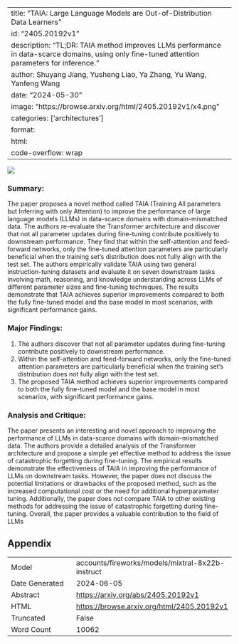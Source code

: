 
---
title: "TAIA: Large Language Models are Out-of-Distribution Data Learners"
id: "2405.20192v1"
description: "TL;DR: TAIA method improves LLMs performance in data-scarce domains, using only fine-tuned attention parameters for inference."
author: Shuyang Jiang, Yusheng Liao, Ya Zhang, Yu Wang, Yanfeng Wang
date: "2024-05-30"
image: "https://browse.arxiv.org/html/2405.20192v1/x4.png"
categories: ['architectures']
format:
  html:
    code-overflow: wrap
---

![](https://browse.arxiv.org/html/2405.20192v1/x4.png)

### Summary:

The paper proposes a novel method called TAIA (Training All parameters but Inferring with only Attention) to improve the performance of large language models (LLMs) in data-scarce domains with domain-mismatched data. The authors re-evaluate the Transformer architecture and discover that not all parameter updates during fine-tuning contribute positively to downstream performance. They find that within the self-attention and feed-forward networks, only the fine-tuned attention parameters are particularly beneficial when the training set’s distribution does not fully align with the test set. The authors empirically validate TAIA using two general instruction-tuning datasets and evaluate it on seven downstream tasks involving math, reasoning, and knowledge understanding across LLMs of different parameter sizes and fine-tuning techniques. The results demonstrate that TAIA achieves superior improvements compared to both the fully fine-tuned model and the base model in most scenarios, with significant performance gains.

### Major Findings:

1. The authors discover that not all parameter updates during fine-tuning contribute positively to downstream performance.
2. Within the self-attention and feed-forward networks, only the fine-tuned attention parameters are particularly beneficial when the training set’s distribution does not fully align with the test set.
3. The proposed TAIA method achieves superior improvements compared to both the fully fine-tuned model and the base model in most scenarios, with significant performance gains.

### Analysis and Critique:

The paper presents an interesting and novel approach to improving the performance of LLMs in data-scarce domains with domain-mismatched data. The authors provide a detailed analysis of the Transformer architecture and propose a simple yet effective method to address the issue of catastrophic forgetting during fine-tuning. The empirical results demonstrate the effectiveness of TAIA in improving the performance of LLMs on downstream tasks. However, the paper does not discuss the potential limitations or drawbacks of the proposed method, such as the increased computational cost or the need for additional hyperparameter tuning. Additionally, the paper does not compare TAIA to other existing methods for addressing the issue of catastrophic forgetting during fine-tuning. Overall, the paper provides a valuable contribution to the field of LLMs

## Appendix

|          |          |
|----------|----------|
| Model     | accounts/fireworks/models/mixtral-8x22b-instruct       |
| Date Generated     | 2024-06-05       |
| Abstract | [https://arxiv.org/abs/2405.20192v1](https://arxiv.org/abs/2405.20192v1)        |
| HTML     | [https://browse.arxiv.org/html/2405.20192v1](https://browse.arxiv.org/html/2405.20192v1)       |
| Truncated       | False       |
| Word Count       | 10062       |